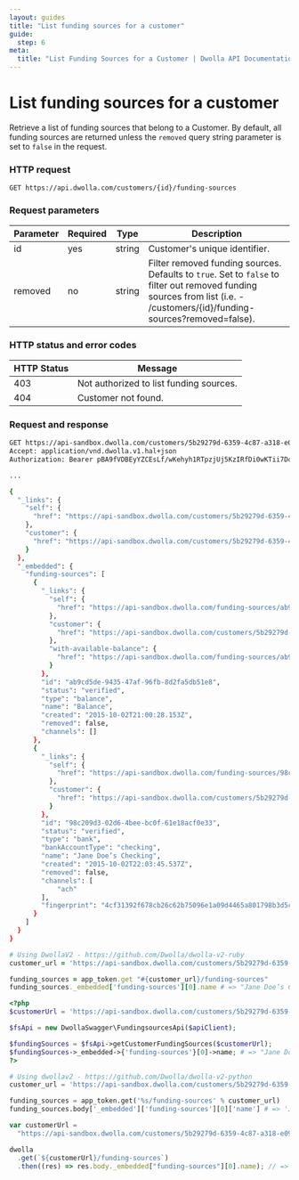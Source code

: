 ```yaml
---
layout: guides
title: "List funding sources for a customer"
guide:
  step: 6
meta:
  title: "List Funding Sources for a Customer | Dwolla API Documentation"
---
```


# List funding sources for a customer

Retrieve a list of funding sources that belong to a Customer. By default, all funding sources are returned unless the `removed` query string parameter is set to `false` in the request.

### HTTP request

`GET https://api.dwolla.com/customers/{id}/funding-sources`

### Request parameters

| Parameter | Required | Type   | Description                                                                                                                                                                |
| --------- | -------- | ------ | -------------------------------------------------------------------------------------------------------------------------------------------------------------------------- |
| id        | yes      | string | Customer's unique identifier.                                                                                                                                              |
| removed   | no       | string | Filter removed funding sources. Defaults to `true`. Set to `false` to filter out removed funding sources from list (i.e. - /customers/{id}/funding-sources?removed=false). |

### HTTP status and error codes

| HTTP Status | Message                                 |
| ----------- | --------------------------------------- |
| 403         | Not authorized to list funding sources. |
| 404         | Customer not found.                     |

### Request and response

```bash
GET https://api-sandbox.dwolla.com/customers/5b29279d-6359-4c87-a318-e09095532733/funding-sources
Accept: application/vnd.dwolla.v1.hal+json
Authorization: Bearer pBA9fVDBEyYZCEsLf/wKehyh1RTpzjUj5KzIRfDi0wKTii7DqY

...

{
  "_links": {
    "self": {
      "href": "https://api-sandbox.dwolla.com/customers/5b29279d-6359-4c87-a318-e09095532733/funding-sources"
    },
    "customer": {
      "href": "https://api-sandbox.dwolla.com/customers/5b29279d-6359-4c87-a318-e09095532733"
    }
  },
  "_embedded": {
    "funding-sources": [
      {
        "_links": {
          "self": {
            "href": "https://api-sandbox.dwolla.com/funding-sources/ab9cd5de-9435-47af-96fb-8d2fa5db51e8"
          },
          "customer": {
            "href": "https://api-sandbox.dwolla.com/customers/5b29279d-6359-4c87-a318-e09095532733"
          },
          "with-available-balance": {
            "href": "https://api-sandbox.dwolla.com/funding-sources/ab9cd5de-9435-47af-96fb-8d2fa5db51e8"
          }
        },
        "id": "ab9cd5de-9435-47af-96fb-8d2fa5db51e8",
        "status": "verified",
        "type": "balance",
        "name": "Balance",
        "created": "2015-10-02T21:00:28.153Z",
        "removed": false,
        "channels": []
      },
      {
        "_links": {
          "self": {
            "href": "https://api-sandbox.dwolla.com/funding-sources/98c209d3-02d6-4bee-bc0f-61e18acf0e33"
          },
          "customer": {
            "href": "https://api-sandbox.dwolla.com/customers/5b29279d-6359-4c87-a318-e09095532733"
          }
        },
        "id": "98c209d3-02d6-4bee-bc0f-61e18acf0e33",
        "status": "verified",
        "type": "bank",
        "bankAccountType": "checking",
        "name": "Jane Doe’s Checking",
        "created": "2015-10-02T22:03:45.537Z",
        "removed": false,
        "channels": [
            "ach"
        ],
        "fingerprint": "4cf31392f678cb26c62b75096e1a09d4465a801798b3d5c3729de44a4f54c794"
      }
    ]
  }
}
```

```ruby
# Using DwollaV2 - https://github.com/Dwolla/dwolla-v2-ruby
customer_url = 'https://api-sandbox.dwolla.com/customers/5b29279d-6359-4c87-a318-e09095532733'

funding_sources = app_token.get "#{customer_url}/funding-sources"
funding_sources._embedded['funding-sources'][0].name # => "Jane Doe’s Checking"
```

```php
<?php
$customerUrl = 'https://api-sandbox.dwolla.com/customers/5b29279d-6359-4c87-a318-e09095532733';

$fsApi = new DwollaSwagger\FundingsourcesApi($apiClient);

$fundingSources = $fsApi->getCustomerFundingSources($customerUrl);
$fundingSources->_embedded->{'funding-sources'}[0]->name; # => "Jane Doe’s Checking"
?>
```

```python
# Using dwollav2 - https://github.com/Dwolla/dwolla-v2-python
customer_url = 'https://api-sandbox.dwolla.com/customers/5b29279d-6359-4c87-a318-e09095532733'

funding_sources = app_token.get('%s/funding-sources' % customer_url)
funding_sources.body['_embedded']['funding-sources'][0]['name'] # => 'Jane Doe’s Checking'
```

```javascript
var customerUrl =
  "https://api-sandbox.dwolla.com/customers/5b29279d-6359-4c87-a318-e09095532733";

dwolla
  .get(`${customerUrl}/funding-sources`)
  .then((res) => res.body._embedded["funding-sources"][0].name); // => 'Jane Doe’s Checking'
```
